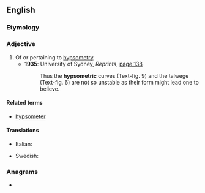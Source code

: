 ==English==

===Etymology===
{{suffix|hypsometry|ic|lang=en}}

===Adjective===
{{en-adj|-}}

# Of or pertaining to [[hypsometry]] {{gloss|measuring elevation relative to sea level}}
#* '''1935''': University of Sydney, ''Reprints'', <span class="plainlinks">[http://books.google.co.uk/books?lr=lang_en&ei=Uza9SrndEJDWygSkvPnMDw&num=100&as_brr=0&as_drrb_is=q&as_minm_is=0&as_miny_is=&as_maxm_is=0&as_maxy_is=&id=ByzPAAAAMAAJ&dq=talwege&q=%22and+the+talwege%22#search_anchor page 138]</span>
#*: Thus the '''hypsometric''' curves (Text-fig. 9) and the talwege (Text-fig. 6) are not so unstable as their form might lead one to believe.

====Related terms====
* [[hypsometer]]

====Translations====
{{trans-top|of or pertaining to hypsometry}}
* Italian: {{t|it|ipsometrico}}
{{trans-mid}}
* Swedish: {{t|sv|hypsometrisk}}
{{trans-bottom}}

===Anagrams===
* {{anagrams|en|a=cehimoprsty|microphytes}}